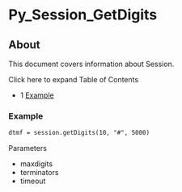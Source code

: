 
# Py_Session_GetDigits 

 

## About

This document covers information about Session.

Click here to expand Table of Contents

* 1 [Example](#example)

### Example

```xml
dtmf = session.getDigits(10, "#", 5000)
```

Parameters

* maxdigits
* terminators
* timeout


